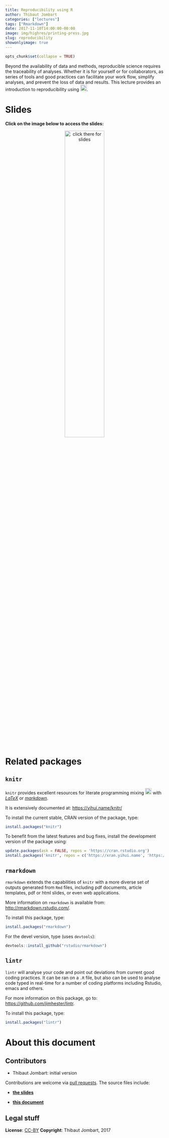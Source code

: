 ```yaml
---
title: Reproducibility using R
author: Thibaut Jombart
categories: ["lectures"]
tags: ["Rmarkdown"]
date: 2017-11-10T14:00:00-00:00
image: img/highres/printing-press.jpg
slug: reproducibility
showonlyimage: true
---
```


	
```r
opts_chunk$set(collapse = TRUE)
```

Beyond the availability of data and methods, reproducible science requires the
traceability of analyses. Whether it is for yourself or for collaborators, as
series of tools and good practices can facilitate your work flow, simplify
analyses, and prevent the loss of data and results. This lecture provides an
introduction to reproducibility using <img src="../../img/slides/Rlogo.png"
width="20px">.


# Slides

**Click on the image below to access the slides:**

<center>
<a href="../../slides/intro_reproducibility_Rmd/intro_reproducibility.html"><img src="../../img/highres/printing-press.jpg" width="50%" alt="click there for slides" align="middle"></a>
</center>



# Related packages

## `knitr`

`knitr` provides excellent resources for literate programming mixing
<img src="../../img/slides/Rlogo.png" width="20px"> with
[*LaTeX*](https://en.wikipedia.org/wiki/LaTeX) or
[*markdown*](https://en.wikipedia.org/wiki/Markdown).

It is extensively documented at: [https://yihui.name/knitr/](https://yihui.name/knitr/)

To install the current stable, CRAN version of the package, type:
```r
install.packages("knitr")
```

To benefit from the latest features and bug fixes, install the development
version of the package using:

```r
update.packages(ask = FALSE, repos = 'https://cran.rstudio.org')
install.packages('knitr', repos = c('https://xran.yihui.name', 'https://cran.rstudio.org'))
```


## `rmarkdown`

`rmarkdown` extends the capabilities of `knitr` with a more diverse set of
outputs generated from `Rmd` files, including pdf documents, article templates,
pdf or html slides, or even web applications.

More information on `rmarkdown` is available from: [http://rmarkdown.rstudio.com/](http://rmarkdown.rstudio.com/).

To install this package, type:

```r
install.packages("rmarkdown")
```


For the devel version, type (uses `devtools`):
```r
devtools::install_github("rstudio/rmarkdown")
```



## `lintr`

`lintr` will analyse your code and point out deviations from current good coding
practices. It can be ran on a `.R` file, but also can be used to analyse code
typed in real-time for a number of coding platforms including Rstudio, emacs and
others.

For more information on this package, go to:
[https://github.com/jimhester/lintr](https://github.com/jimhester/lintr).

To install this package, type:

```r
install.packages("lintr")
```



# About this document

## Contributors

- Thibaut Jombart: initial version

Contributions are welcome via [pull requests](https://github.com/reconhub/learn/pulls). The source files include:

- [**the slides**](https://raw.githubusercontent.com/reconhub/learn/master/static/slides/intro_reproducibility_Rmd/intro_reproducibility.Rmd)

- [**this document**](https://raw.githubusercontent.com/reconhub/learn/master/content/post/2017-11-02-rmarkdown-intro.Rmd)



## Legal stuff

**License**: [CC-BY](https://creativecommons.org/licenses/by/3.0/)
**Copyright**: Thibaut Jombart, 2017 